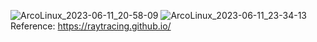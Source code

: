 ![ArcoLinux_2023-06-11_20-58-09](https://github.com/kshyr/ray-tracer-rs/assets/60661103/3930fae9-1d88-475a-b0e2-6a548d299634)
![ArcoLinux_2023-06-11_23-34-13](https://github.com/kshyr/ray-tracer-rs/assets/60661103/af6c0480-04e3-4e78-9a92-78ffa15fee89)
Reference: https://raytracing.github.io/
